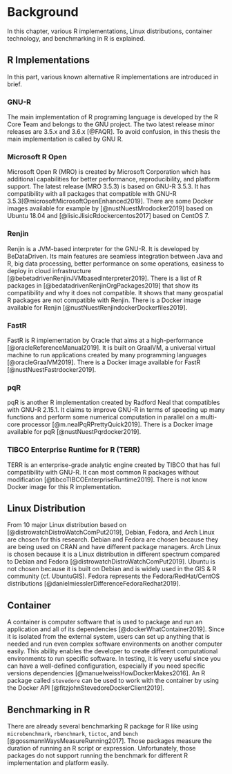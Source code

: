 # Background {#background}

In this chapter, various R implementations, Linux distributions, container technology, and benchmarking in R is explained.

## R Implementations

In this part, various known alternative R implementations are introduced in brief.

### GNU-R

The main implementation of R programing language is developed by the R Core Team and belongs to the GNU project. The two latest release minor releases are 3.5.x and 3.6.x [@FAQR]. To avoid confusion, in this thesis the main implementation is called by GNU R.

### Microsoft R Open

Microsoft Open R (MRO) is created by Microsoft Corporation which has additional capabilities for better performance, reproducibility, and platform support. The latest release (MRO 3.5.3) is based on GNU-R 3.5.3. It has compatibility with all packages that compatible with GNU-R 3.5.3[@microsoftMicrosoftOpenEnhanced2019]. There are some Docker images available for example by [@nustNuestMrodocker2019] based on Ubuntu 18.04 and [@lisicJlisicRdockercentos2017] based on CentOS 7.

### Renjin

Renjin is a JVM-based interpreter for the GNU-R. It is developed by BeDataDriven. Its main features are seamless integration between Java and R, big data processing, better performance on some operations, easiness to deploy in cloud infrastructure [@bebetadrivenRenjinJVMbasedInterpreter2019]. There is a list of R packages in [@bedatadrivenRenjinOrgPackages2019] that show its compatibility and why it does not compatible. It shows that many geospatial R packages are not compatible with Renjin.
There is a Docker image available for Renjin [@nustNuestRenjindockerDockerfiles2019].

### FastR

FastR is R implementation by Oracle that aims at a high-performance [@oracleReferenceManual2019]. It is built on GraalVM, a universal virtual machine to run applications created by many programming languages [@oracleGraalVM2019]. There is a Docker image available for FastR [@nustNuestFastrdocker2019].

### pqR

pqR is another R implementation created by Radford Neal that compatibles with GNU-R 2.15.1. It claims to improve GNU-R in terms of speeding up many functions and perform some numerical computation in parallel on a multi-core processor [@m.nealPqRPrettyQuick2019]. There is a Docker image available for pqR [@nustNuestPqrdocker2019].

### TIBCO Enterprise Runtime for R (TERR)

TERR is an enterprise-grade analytic engine created by TIBCO that has full compatibility with GNU-R. It can most common R packages without modification [@tibcoTIBCOEnterpriseRuntime2019]. There is not know Docker image for this R implementation.

## Linux Distribution {#linux-distribution}

From 10 major Linux distribution based on [@distrowatchDistroWatchComPut2019], Debian, Fedora, and Arch Linux are chosen for this research. Debian and Fedora are chosen because they are being used on CRAN and have different package managers. Arch Linux is chosen because it is a Linux distribution in different spectrum compared to Debian and Fedora [@distrowatchDistroWatchComPut2019]. Ubuntu is not chosen because it is built on Debian and is widely used in the GIS & R community (cf. UbuntuGIS).  Fedora represents the Fedora/RedHat/CentOS distributions [@danielmiesslerDifferenceFedoraRedhat2019].

## Container

A container is computer software that is used to package and run an application and all of its dependencies [@dockerWhatContainer2019]. Since it is isolated from the external system, users can set up anything that is needed and run even complex software environments on another computer easily. This ability enables the developer to create different computational environments to run specific software. In testing, it is very useful since you can have a well-defined configuration, especially if you need specific versions dependencies [@manuelweissHowDockerMakes2016]. An R package called `stevedore` can be used to work with the container by using the Docker API [@fitzjohnStevedoreDockerClient2019].

## Benchmarking in R

There are already several benchmarking R package for R like using `microbenchmark`, `rbenchmark`, `tictoc`, and `bench` [@gossmannWaysMeasureRunning2017]. Those packages measure the duration of running an R script or expression. Unfortunately, those packages do not support running the benchmark for different R implementation and platform easily.
